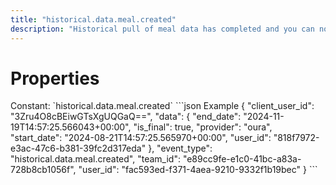 ```yaml
---
title: "historical.data.meal.created"
description: "Historical pull of meal data has completed and you can now pull data for this resource."
---
```

# Properties
<ResponseField name="event_type" type="const string" required="true">
Constant: `historical.data.meal.created`
</ResponseField>
<ResponseField name="team_id" type="string" required="true">
</ResponseField>
<ResponseField name="user_id" type="string" required="true">
</ResponseField>
<ResponseField name="client_user_id" type="string" required="true">
</ResponseField>
<ResponseField name="data" type="HistoricalDataCreated" required="true">
<Expandable title="HistoricalDataCreated" defaultOpen="true">
<ResponseField name="user_id" type="string" required="true">
</ResponseField>
<ResponseField name="start_date" type="string" required="true">
</ResponseField>
<ResponseField name="end_date" type="string" required="true">
</ResponseField>
<ResponseField name="is_final" type="boolean" required="true">
</ResponseField>
<ResponseField name="provider" type="string" required="true">
</ResponseField>
</Expandable>
</ResponseField>
<ResponseExample>
```json Example
{
  "client_user_id": "3Zru4O8cBEiwGTsXgUQGaQ==",
  "data": {
    "end_date": "2024-11-19T14:57:25.566043+00:00",
    "is_final": true,
    "provider": "oura",
    "start_date": "2024-08-21T14:57:25.565970+00:00",
    "user_id": "818f7972-e3ac-47c6-b381-39fc2d317eda"
  },
  "event_type": "historical.data.meal.created",
  "team_id": "e89cc9fe-e1c0-41bc-a83a-728b8cb1056f",
  "user_id": "fac593ed-f371-4aea-9210-9332f1b19bec"
}
```
</ResponseExample>
